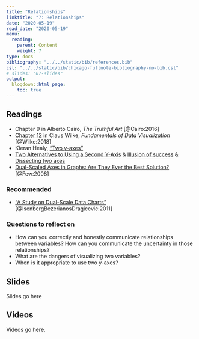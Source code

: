 ```yaml
---
title: "Relationships"
linktitle: "7: Relationships"
date: "2020-05-19"
read_date: "2020-05-19"
menu:
  reading:
    parent: Content
    weight: 7
type: docs
bibliography: "../../static/bib/references.bib"
csl: "../../static/bib/chicago-fullnote-bibliography-no-bib.csl"
# slides: "07-slides"
output:
  blogdown::html_page:
    toc: true
---
```


## Readings

- <i class="fas fa-book"></i> Chapter 9 in Alberto Cairo, *The Truthful Art* [@Cairo:2016]
- <i class="fas fa-book"></i> [Chapter 12](https://serialmentor.com/dataviz/visualizing-associations.html) in Claus Wilke, *Fundamentals of Data Visualization* [@Wilke:2018]
- <i class="fas fa-external-link-square-alt"></i> Kieran Healy, ["Two y-axes"](https://kieranhealy.org/blog/archives/2016/01/16/two-y-axes/)
- <i class="fas fa-external-link-square-alt"></i> [Two Alternatives to Using a Second Y-Axis](http://stephanieevergreen.com/two-alternatives-to-using-a-second-y-axis/) & [Illusion of success](http://junkcharts.typepad.com/junk_charts/2006/06/illusion_of_suc.html) & [Dissecting two axes](http://junkcharts.typepad.com/junk_charts/2006/01/dissecting_two_.html)
- <i class="fas fa-external-link-square-alt"></i> [Dual-Scaled Axes in Graphs: Are They Ever the Best Solution?](http://www.perceptualedge.com/articles/visual_business_intelligence/dual-scaled_axes.pdf) [@Few:2008]

### Recommended

- <i class="far fa-file-pdf"></i> ["A Study on Dual-Scale Data Charts"](https://www.lri.fr/~isenberg/publications/papers/Isenberg_2011_ASO.pdf) [@IsenbergBezerianosDragicevic:2011]

### Questions to reflect on

- How can you correctly and honestly communicate relationships between variables? How can you communicate the uncertainty in those relationships?
- What are the dangers of visualizing two variables?
- When is it appropriate to use two y-axes?


## Slides

Slides go here


## Videos

Videos go here.
